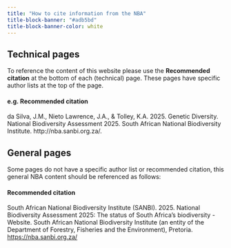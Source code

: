 ```yaml
---
title: "How to cite information from the NBA"
title-block-banner: "#adb5bd"
title-block-banner-color: white
---
```


## Technical pages

To reference the content of this website please use the **Recommended citation** at the bottom of each (technical) page. These pages have specific author lists at the top of the page.

#### e.g. Recommended citation

da Silva, J.M., Nieto Lawrence, J.A., & Tolley, K.A. 2025. Genetic Diversity. National Biodiversity Assessment 2025. South African National Biodiversity Institute. http://nba.sanbi.org.za/.

## General pages

Some pages do not have a specific author list or recommended citation, this general NBA content should be referenced as follows:

#### Recommended citation

South African National Biodiversity Institute (SANBI). 2025. National Biodiversity Assessment 2025: The status of South Africa’s biodiversity - Website. South African National Biodiversity Institute (an entity of the Department of Forestry, Fisheries and the Environment), Pretoria. <https://nba.sanbi.org.za/>
